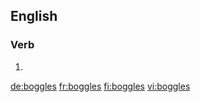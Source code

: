 ==English==

===Verb===
{{head|en|verb form}}

# {{en-third-person singular of|boggle}}

[[de:boggles]]
[[fr:boggles]]
[[fi:boggles]]
[[vi:boggles]]